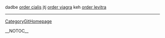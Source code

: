 dadbe <a href=" http://www.synchrotron.vic.gov.au/forum/topic.asp?TOPIC_ID=5100 ">order cialis</a> jtj <a href=" http://www.synchrotron.vic.gov.au/forum/topic.asp?TOPIC_ID=5101 ">order viagra</a> keh <a href=" http://www.synchrotron.vic.gov.au/forum/topic.asp?TOPIC_ID=5103 ">order levitra</a>
----
[[CategoryGitHomepage]]

__NOTOC__
